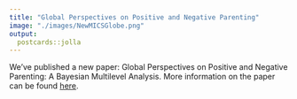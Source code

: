 ```yaml
---
title: "Global Perspectives on Positive and Negative Parenting"
image: "./images/NewMICSGlobe.png"
output:
  postcards::jolla
---
```

 
We've published a new paper: Global Perspectives on Positive and Negative Parenting: A Bayesian Multilevel Analysis. More information on the paper can be found [here](https://agrogan1.github.io/research/Bayes3MICS/).